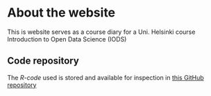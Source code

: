 
# About the website

This is website serves as a course diary for a Uni. Helsinki course Introduction to Open Data Science (IODS)

## Code repository

The _R-code_ used is stored and available for inspection in  [this GitHub repository](https://github.com/Juhous/IODS-project)

